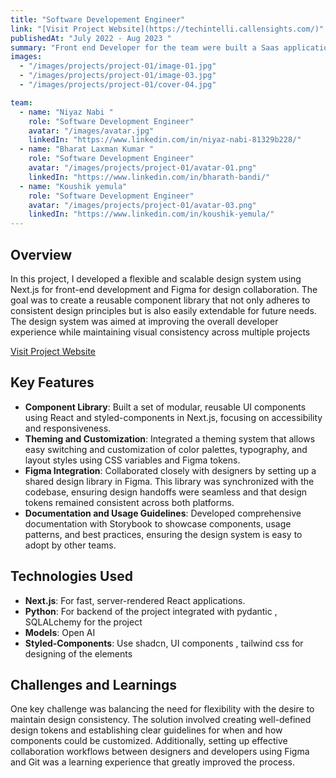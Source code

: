 ```yaml
---
title: "Software Developement Engineer"
link: "[Visit Project Website](https://techintelli.callensights.com/)"
publishedAt: "July 2022 - Aug 2023 "
summary: "Front end Developer for the team were built a Saas application "
images:
  - "/images/projects/project-01/image-01.jpg"
  - "/images/projects/project-01/image-03.jpg"
  - "/images/projects/project-01/cover-04.jpg"

team:
  - name: "Niyaz Nabi "
    role: "Software Development Engineer"
    avatar: "/images/avatar.jpg"
    linkedIn: "https://www.linkedin.com/in/niyaz-nabi-81329b228/"
  - name: "Bharat Laxman Kumar "
    role: "Software Development Engineer"
    avatar: "/images/projects/project-01/avatar-01.png"
    linkedIn: "https://www.linkedin.com/in/bharath-bandi/"
  - name: "Koushik yemula"
    role: "Software Development Engineer"
    avatar: "/images/projects/project-01/avatar-03.png"
    linkedIn: "https://www.linkedin.com/in/koushik-yemula/"
---
```


## Overview

In this project, I developed a flexible and scalable design system using Next.js for front-end development and Figma for design collaboration. The goal was to create a reusable component library that not only adheres to consistent design principles but is also easily extendable for future needs. The design system was aimed at improving the overall developer experience while maintaining visual consistency across multiple projects  

[Visit Project Website](https://techintelli.callensights.com/)





## Key Features

- **Component Library**: Built a set of modular, reusable UI components using React and styled-components in Next.js, focusing on accessibility and responsiveness.
- **Theming and Customization**: Integrated a theming system that allows easy switching and customization of color palettes, typography, and layout styles using CSS variables and Figma tokens.
- **Figma Integration**: Collaborated closely with designers by setting up a shared design library in Figma. This library was synchronized with the codebase, ensuring design handoffs were seamless and that design tokens remained consistent across both platforms.
- **Documentation and Usage Guidelines**: Developed comprehensive documentation with Storybook to showcase components, usage patterns, and best practices, ensuring the design system is easy to adopt by other teams.

## Technologies Used

- **Next.js**: For fast, server-rendered React applications.
- **Python**: For backend of the project integrated with pydantic , SQLALchemy for the project
- **Models**: Open AI
- **Styled-Components**: Use shadcn, UI components , tailwind css for designing of the elements 


## Challenges and Learnings

One key challenge was balancing the need for flexibility with the desire to maintain design consistency. The solution involved creating well-defined design tokens and establishing clear guidelines for when and how components could be customized. Additionally, setting up effective collaboration workflows between designers and developers using Figma and Git was a learning experience that greatly improved the process.

